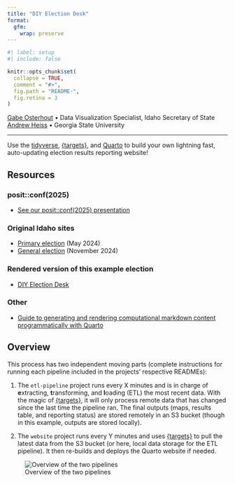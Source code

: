 ```yaml
---
title: "DIY Election Desk"
format: 
  gfm: 
    wrap: preserve
---
```


<!-- README.md is generated from README.qmd. Please edit that file -->

```r
#| label: setup
#| include: false

knitr::opts_chunk$set(
  collapse = TRUE,
  comment = "#>",
  fig.path = "README-",
  fig.retina = 3
)
```

[Gabe Osterhout](https://gabeosterhout.com/) • Data Visualization Specialist, Idaho Secretary of State  
[Andrew Heiss](https://www.andrewheiss.com) • Georgia State University

---

Use the [tidyverse](https://www.tidyverse.org/), [{targets}](https://books.ropensci.org/targets/), and [Quarto](https://quarto.org/) to build your own lightning fast, auto-updating election results reporting website!

## Resources

### posit::conf(2025)

- [See our posit::conf(2025) presentation](https://andrewheiss.github.io/election-desk/posit-conf-2025.html)

### Original Idaho sites

- [Primary election](https://archive.voteidaho.gov/results/2024/primary/) (May 2024)
- [General election](https://archive.voteidaho.gov/results/2024/general/) (November 2024)

### Rendered version of this example election

- [DIY Election Desk](https://andrewheiss.github.io/election-desk/)

### Other

- [Guide to generating and rendering computational markdown content programmatically with Quarto](https://www.andrewheiss.com/blog/2024/11/04/render-generated-r-chunks-quarto/)


## Overview

This process has two independent moving parts (complete instructions for running each pipeline included in the projects' respective READMEs):

1. The `etl-pipeline` project runs every X minutes and is in charge of **e**xtracting, **t**ransforming, and **l**oading (ETL) the most recent data. With the magic of [{targets}](https://books.ropensci.org/targets/), it will only process remote data that has changed since the last time the pipeline ran. The final outputs (maps, results table, and reporting status) are stored remotely in an S3 bucket (though in this example, outputs are stored locally).

2. The `website` project runs every Y minutes and uses [{targets}](https://books.ropensci.org/targets/) to pull the latest data from the S3 bucket (or here, local data storage for the ETL pipeline). It then re-builds and deploys the Quarto website if needed.

![Overview of the two pipelines](website/img/slide-flow.png)
